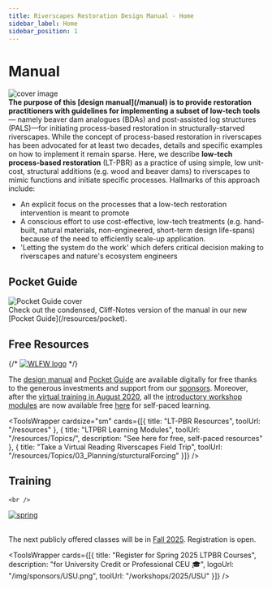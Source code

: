 ```yaml
---
title: Riverscapes Restoration Design Manual - Home
sidebar_label: Home
sidebar_position: 1
---
```


# Manual

<div>
  <div style={{ float: "right" }}>
    <img src="/img/covers/Manual_Tilted_400.png" alt="cover image"/>
  </div>
  <div>
 <strong>The purpose of this [design manual](/manual) is to provide restoration practitioners with guidelines for implementing a subset of low-tech tools</strong> — namely beaver dam analogues (BDAs) and post-assisted log structures (PALS)—for initiating process-based restoration in structurally-starved riverscapes. While the concept of process-based restoration in riverscapes has been advocated for at least two decades, details and specific examples on how to implement it remain sparse. Here, we describe <strong>low-tech process-based restoration</strong> (LT-PBR) as a practice of using simple, low unit-cost, structural additions (e.g. wood and beaver dams) to riverscapes to mimic functions and initiate specific processes. Hallmarks of this approach include:

<ul>
  <li>An explicit focus on the processes that a low-tech restoration intervention is meant to promote</li>
  <li>A conscious effort to use cost-effective, low-tech treatments (e.g. hand-built, natural materials, non-engineered, short-term design life-spans) because of the need to efficiently scale-up application.</li>
  <li>'Letting the system do the work' which defers critical decision making to riverscapes and nature's ecosystem engineers</li>
</ul>
  </div>
</div>

## Pocket Guide

<div>
<div style={{ float: "right" }}>
<img src="/img/covers/pocket_guide_cover_150w.png" alt="Pocket Guide cover"/>
</div>
  <div>
    Check out the condensed, Cliff-Notes version of the manual in our new [Pocket Guide](/resources/pocket).
  </div>
    <div style={{ clear: "both" }} />
</div>

## Free Resources

{/* [![WLFW logo](/img/sponsors/WLFW_100.png)](https://www.nrcs.usda.gov/wps/portal/nrcs/detail/national/plantsanimals/fishwildlife/?cid=stelprdb1046975) */}

The [design manual](/manual) and  [Pocket Guide](/resources/pocket) are available digitally for free thanks to the generous investments and support from our [sponsors](/manual/support). Moreover, after the [virtual training in August 2020](/workshops/2020/SGI/#course-materials), all the [introductory workshop modules](/workshops/2020/SGI/#course-materials) are now available free [here](/workshops/2020/SGI/#course-materials) for self-paced learning. 

<ToolsWrapper
cardsize="sm"
  cards={[{
    title: "LT-PBR Resources",
    toolUrl: "/resources"
  }, {
    title: "LTPBR Learning Modules",
    toolUrl: "/resources/Topics/",
    description: "See here for free, self-paced resources"
  }, {
    title: "Take a Virtual Reading Riverscapes Field Trip",
    toolUrl: "/resources/Topics/03_Planning/sturcturalForcing"
  }]}
/>

## Training
    <br />

[![spring](/img/courses/Spring.png)](/workshops/2025/USU)
    <br />
    <br />

The next publicly offered classes will be in [Fall 2025](/workshops/2025/USU). Registration is open.



<ToolsWrapper
  cards={[{
    title: "Register for Spring 2025 LTPBR Courses",
    description: "for University Credit or Professional CEU 🎓",
    logoUrl: "/img/sponsors/USU.png",
    toolUrl: "/workshops/2025/USU"
  }]}
/>
